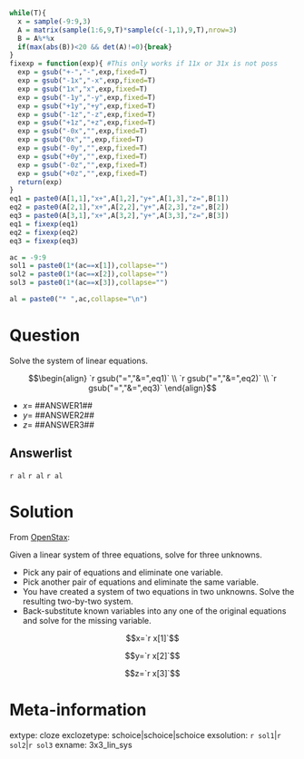 ```r
while(T){
  x = sample(-9:9,3)
  A = matrix(sample(1:6,9,T)*sample(c(-1,1),9,T),nrow=3)
  B = A%*%x
  if(max(abs(B))<20 && det(A)!=0){break}
}
fixexp = function(exp){ #This only works if 11x or 31x is not poss
  exp = gsub("+-","-",exp,fixed=T)
  exp = gsub("-1x","-x",exp,fixed=T)
  exp = gsub("1x","x",exp,fixed=T)
  exp = gsub("-1y","-y",exp,fixed=T)
  exp = gsub("+1y","+y",exp,fixed=T)
  exp = gsub("-1z","-z",exp,fixed=T)
  exp = gsub("+1z","+z",exp,fixed=T)
  exp = gsub("-0x","",exp,fixed=T)
  exp = gsub("0x","",exp,fixed=T)
  exp = gsub("-0y","",exp,fixed=T)
  exp = gsub("+0y","",exp,fixed=T)
  exp = gsub("-0z","",exp,fixed=T)
  exp = gsub("+0z","",exp,fixed=T)
  return(exp)
}
eq1 = paste0(A[1,1],"x+",A[1,2],"y+",A[1,3],"z=",B[1])
eq2 = paste0(A[2,1],"x+",A[2,2],"y+",A[2,3],"z=",B[2])
eq3 = paste0(A[3,1],"x+",A[3,2],"y+",A[3,3],"z=",B[3])
eq1 = fixexp(eq1)
eq2 = fixexp(eq2)
eq3 = fixexp(eq3)

ac = -9:9
sol1 = paste0(1*(ac==x[1]),collapse="")
sol2 = paste0(1*(ac==x[2]),collapse="")
sol3 = paste0(1*(ac==x[3]),collapse="")

al = paste0("* ",ac,collapse="\n")

```

Question
========

Solve the system of linear equations.

$$\begin{align}
`r gsub("=","&=",eq1)` \\
`r gsub("=","&=",eq2)` \\
`r gsub("=","&=",eq3)` 
\end{align}$$

* $x=$ ##ANSWER1##
* $y=$ ##ANSWER2##
* $z=$ ##ANSWER3##

Answerlist
--------

`r al`
`r al`
`r al`



Solution
========

From [OpenStax](https://openstax.org/books/precalculus-2e/pages/9-2-systems-of-linear-equations-three-variables):

Given a linear system of three equations, solve for three unknowns.

* Pick any pair of equations and eliminate one variable.
* Pick another pair of equations and eliminate the same variable.
* You have created a system of two equations in two unknowns. Solve the resulting two-by-two system.
* Back-substitute known variables into any one of the original equations and solve for the missing variable.


$$x=`r x[1]`$$

$$y=`r x[2]`$$

$$z=`r x[3]`$$


Meta-information
============
extype: cloze
exclozetype: schoice|schoice|schoice
exsolution: `r sol1`|`r sol2`|`r sol3`
exname: 3x3_lin_sys